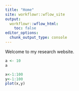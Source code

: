 ```yaml
---
title: "Home"
site: workflowr::wflow_site
output:
  workflowr::wflow_html:
    toc: false
editor_options:
  chunk_output_type: console
---
```


Welcome to my research website.

```r
a <- 10
a

x<-1:100
y<-1:100
plot(x,y)
```
